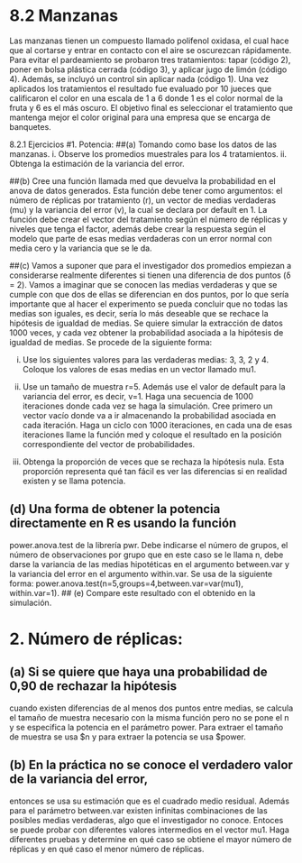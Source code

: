 # 8.2 Manzanas
Las manzanas tienen un compuesto llamado polifenol oxidasa, el cual hace que al
cortarse y entrar en contacto con el aire se oscurezcan rápidamente. Para evitar el
pardeamiento se probaron tres tratamientos: tapar (código 2), poner en bolsa plástica
cerrada (código 3), y aplicar jugo de limón (código 4). Además, se incluyó un control
sin aplicar nada (código 1). Una vez aplicados los tratamientos el resultado fue
evaluado por 10 jueces que calificaron el color en una escala de 1 a 6 donde 1 es
el color normal de la fruta y 6 es el más oscuro. El objetivo final es seleccionar el
tratamiento que mantenga mejor el color original para una empresa que se encarga
de banquetes.

8.2.1 Ejercicios
#1. Potencia:
##(a) Tomando como base los datos de las manzanas.
i. Observe los promedios muestrales para los 4 tratamientos.
ii. Obtenga la estimación de la variancia del error.

##(b) Cree una función llamada med que devuelva la probabilidad en el anova
de datos generados. Esta función debe tener como argumentos: el número
de réplicas por tratamiento (r), un vector de medias verdaderas (mu) y
la variancia del error (v), la cual se declara por default en 1. La función
debe crear el vector del tratamiento según el número de réplicas y niveles
que tenga el factor, además debe crear la respuesta según el modelo que
parte de esas medias verdaderas con un error normal con media cero y la
variancia que se le da.

##(c) Vamos a suponer que para el investigador dos promedios empiezan a
considerarse realmente diferentes si tienen una diferencia de dos puntos
(δ = 2). Vamos a imaginar que se conocen las medias verdaderas y que se
cumple con que dos de ellas se diferencian en dos puntos, por lo que sería
importante que al hacer el experimento se pueda concluir que no todas
las medias son iguales, es decir, sería lo más deseable que se rechace la
hipótesis de igualdad de medias. Se quiere simular la extracción de datos
1000 veces, y cada vez obtener la probabilidad asociada a la hipótesis de
igualdad de medias. Se procede de la siguiente forma:

i. Use los siguientes valores para las verdaderas medias: 3, 3, 2 y 4.
Coloque los valores de esas medias en un vector llamado mu1.

ii. Use un tamaño de muestra r=5. Además use el valor de default
para la variancia del error, es decir, v=1. Haga una secuencia de 1000
iteraciones donde cada vez se haga la simulación. Cree primero un
vector vacío donde va a ir almacenando la probabilidad asociada en
cada iteración. Haga un ciclo con 1000 iteraciones, en cada una de esas
iteraciones llame la función med y coloque el resultado en la posición
correspondiente del vector de probabilidades.

iii. Obtenga la proporción de veces que se rechaza la hipótesis nula. Esta
proporción representa qué tan fácil es ver las diferencias si en realidad
existen y se llama potencia.

## (d) Una forma de obtener la potencia directamente en R es usando la función
power.anova.test de la librería pwr. Debe indicarse el número de grupos,
el número de observaciones por grupo que en este caso se le llama n, debe
darse la variancia de las medias hipotéticas en el argumento between.var
y la variancia del error en el argumento within.var. Se usa de la siguiente
forma: power.anova.test(n=5,groups=4,between.var=var(mu1),
within.var=1).
## (e) Compare este resultado con el obtenido en la simulación.

# 2. Número de réplicas:

## (a) Si se quiere que haya una probabilidad de 0,90 de rechazar la hipótesis
cuando existen diferencias de al menos dos puntos entre medias, se calcula
el tamaño de muestra necesario con la misma función pero no se pone el
n y se especifica la potencia en el parámetro power. Para extraer el tamaño
de muestra se usa $n y para extraer la potencia se usa $power.

## (b) En la práctica no se conoce el verdadero valor de la variancia del error,
entonces se usa su estimación que es el cuadrado medio residual. Además
para el parámetro between.var existen infinitas combinaciones de las
posibles medias verdaderas, algo que el investigador no conoce. Entoces
se puede probar con diferentes valores intermedios en el vector mu1. Haga
diferentes pruebas y determine en qué caso se obtiene el mayor número de
réplicas y en qué caso el menor número de réplicas.
